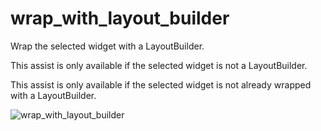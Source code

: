 # wrap_with_layout_builder

Wrap the selected widget with a LayoutBuilder.

<info> This assist is only available if the selected widget is not a LayoutBuilder. </info>

<info> This assist is only available if the selected widget is not already wrapped with a LayoutBuilder. </info>

![wrap_with_layout_builder](https://raw.githubusercontent.com/charlescyt/pyramid_lint/main/docs/assets/wrap_with_layout_builder.gif)
